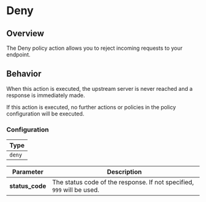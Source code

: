 # Deny

## Overview

The Deny policy action allows you to reject incoming requests to your endpoint.

## Behavior

When this action is executed, the upstream server is never reached and a response is immediately made.

If this action is executed, no further actions or policies in the policy configuration will be executed.

### Configuration

| Type   |
| ------ |
| `deny` |

| Parameter       | Description                                                            |
| --------------- | ---------------------------------------------------------------------- |
| **status_code** | The status code of the response. If not specified, `999` will be used. |
